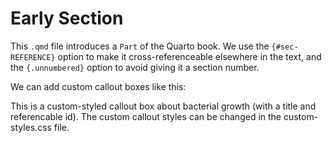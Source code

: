 # Early Section {#sec-early .unnumbered}

This `.qmd` file introduces a `Part` of the Quarto book. We use the `{#sec-REFERENCE}` option to make it cross-referenceable elsewhere in the text, and the `{.unnumbered}` option to avoid giving it a section number.

We can add custom callout boxes like this: 

::: {.callout-casestudy #casestudy-example title="Case Study: Bacterial Growth"}
This is a custom-styled callout box about bacterial growth (with a title and referencable id). The custom callout styles can be changed in the custom-styles.css file.
:::